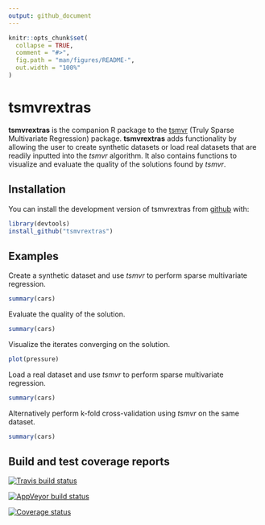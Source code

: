 ```yaml
---
output: github_document
---
```


<!-- README.md is generated from README.Rmd. Please edit that file -->

```r
knitr::opts_chunk$set(
  collapse = TRUE,
  comment = "#>",
  fig.path = "man/figures/README-",
  out.width = "100%"
)
```
# tsmvrextras

__tsmvrextras__ is the companion R package to the [tsmvr](https://github.com/spcorum/tsmvr) (Truly Sparse Multivariate Regression) package. __tsmvrextras__ adds functionality by allowing the user to create synthetic datasets or load real datasets that are readily inputted into the *tsmvr* algorithm. It also contains functions to visualize and evaluate the quality of the solutions found by *tsmvr*.

## Installation

You can install the development version of tsmvrextras from [github](https://github.com) with:

``` r
library(devtools)
install_github("tsmvrextras")
```

## Examples

Create a synthetic dataset and use *tsmvr* to perform sparse multivariate regression.

```r
summary(cars)
```

Evaluate the quality of the solution.

```r
summary(cars)
```

Visualize the iterates converging on the solution.

```r
plot(pressure)
```

Load a real dataset and use *tsmvr* to perform sparse multivariate regression.

```r
summary(cars)
```

Alternatively perform k-fold cross-validation using *tsmvr* on the same dataset.

```r
summary(cars)
```


## Build and test coverage reports

[![Travis build status](https://travis-ci.org/spcorum/tsmvrextras.svg?branch=master)](https://travis-ci.org/spcorum/tsmvrextras)

[![AppVeyor build status](https://ci.appveyor.com/api/projects/status/github/spcorum/tsmvrextras?branch=master&svg=true)](https://ci.appveyor.com/project/spcorum/tsmvrextras)

[![Coverage status](https://codecov.io/gh/spcorum/tsmvrextras/branch/master/graph/badge.svg)](https://codecov.io/github/spcorum/tsmvrextras?branch=master)

